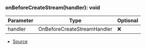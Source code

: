 ### onBeforeCreateStream(handler): void
| Parameter | Type | Optional |
| ----------- | ----------- | ----------- |
| handler | OnBeforeCreateStreamHandler | ❌ |


- [Source](https://github.com/Androz2091/discord-player/blob/cd5cf97/packages/discord-player/src/hooks/stream/onBeforeCreateStream.ts#L4)